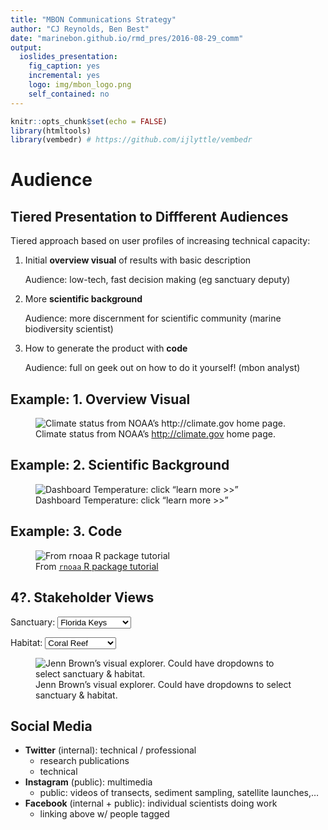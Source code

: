 ```yaml
---
title: "MBON Communications Strategy"
author: "CJ Reynolds, Ben Best"
date: "marinebon.github.io/rmd_pres/2016-08-29_comm"
output: 
  ioslides_presentation: 
    fig_caption: yes
    incremental: yes
    logo: img/mbon_logo.png
    self_contained: no
---
```


```r
knitr::opts_chunk$set(echo = FALSE)
library(htmltools)
library(vembedr) # https://github.com/ijlyttle/vembedr
```

# Audience

## Tiered Presentation to Diffferent Audiences

Tiered approach based on user profiles of increasing technical capacity:

1. Initial **overview visual** of results with basic description

    Audience: low-tech, fast decision making (eg sanctuary deputy)

2. More **scientific background**

    Audience: more discernment for scientific community (marine biodiversity scientist)

3. How to generate the product with **code**

    Audience: full on geek out on how to do it yourself! (mbon analyst)

## Example: 1. **Overview Visual**

![Climate status from NOAA's <http://climate.gov> home page.](img/noaa-climate_dashboard_s.png)

<!--
- "Global Climate Dashboard" -> "Global Marine Biodiversity Dashboard"?
- Click "learn more >>" for next step
-->

## Example: 2. **Scientific Background**

![Dashboard Temperature: click "learn more >>"](img/noaa-climate_temp-more_s.png)

## Example: 3. **Code**

![From [`rnoaa` R package tutorial](https://ropensci.org/tutorials/rnoaa_tutorial.html)](img/ropensci-rnoaa_tutorial-sea-ice_s.png)

## 4?. **Stakeholder Views**

<!--
shiny::selectInput('sanctuary', 'Sanctuary', c('Florida Keys','Monterey Bay','Channel Islands'))
-->
Sanctuary: 
    <select id="sanctuary"><option value="Florida Keys" selected>Florida Keys</option>
<option value="Monterey Bay">Monterey Bay</option>
<option value="Channel Islands">Channel Islands</option></select>

<!--
shiny::selectInput('habitat', 'Habitat', c('Coral Reef','Rocky Intertidal','Sand Flats'))
-->
Habitat:
    <select id="habitat"><option value="Coral Reef" selected>Coral Reef</option>
<option value="Rocky Intertidal">Rocky Intertidal</option>
<option value="Sand Flats">Sand Flats</option></select>

![Jenn Brown's visual explorer. Could have dropdowns to select sanctuary & habitat.](img/jenn-brown_sanctuary-sillhouette-to-data.png)

<!--
Jenn Brown's silhouette vision. dropdown for place, on hover of animal sillhouette see time series, click to get details on data inputs and see related issues (invasives, etc) with pics of spp. need to export JPG/PDF
-->

## Social Media

- **Twitter** (internal): technical / professional
    - research publications
    - technical
- **Instagram** (public): multimedia 
    - public: videos of transects, sediment sampling, satellite launches,...
- **Facebook** (internal + public): individual scientists doing work
    - linking above w/ people tagged

